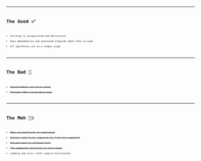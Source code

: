 
<CodeSurferLayout>
  <Code
    code={require('!!raw-loader!../code.0.js').default}
    lang="jsx"
    title="Approach Using Hooks"
  />
  <Code
    code={require('!!raw-loader!./code.1.js').default}
    focus="4:7"
    lang="jsx"
    title="Approach Using Hooks"
    subtitle="Define query and mutation"
  />
  <Code
    code={require('!!raw-loader!./code.2.js').default}
    focus="9:21"
    lang="jsx"
    title="Approach Using Hooks"
    subtitle="Loading and error state handling"
  />
  <Code
    code={require('!!raw-loader!./code.3.js').default}
    focus="4,26"
    lang="jsx"
    title="Approach Using Hooks"
    subtitle="call removeEmployee function"
  />
  <Code
    code={require('!!raw-loader!./code.js').default}
    focus="4:9,30:31"
    lang="jsx"
    title="Approach Using Hooks"
  />
</CodeSurferLayout>

---

# The Good ✅

- Fetching is encapsulated and declarative
- Data dependencies and expressed alogside where they're used
- All operations are in a single scope

---

# The Bad 🔴

- ~~SelectionSets are error-prone~~
- ~~Multiple HOCs can produce bugs~~

---

# The Meh 🤷‍♀️

- ~~HOCs are difficult to understand~~
- ~~Options need to be computed far from the component~~
- ~~Welcome back to callback hell~~
- ~~The component hierarchy is extra deep~~
- Loading and error state require boilerplate
